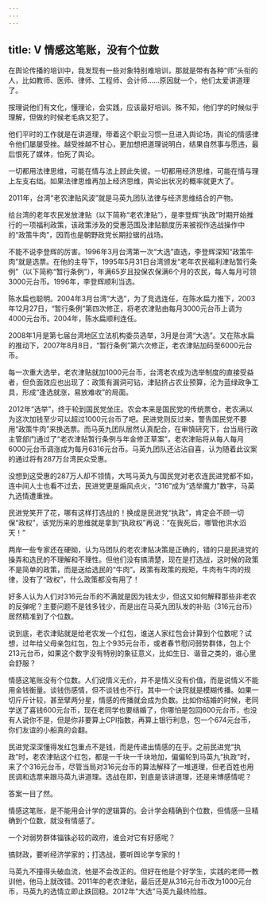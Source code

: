 ```yaml
---
---
---
```

title: Ⅴ 情感这笔账，没有个位数
---

在舆论传播的培训中，我发现有一些对象特别难培训，那就是带有各种“师”头衔的人，比如教师、医师、律师、工程师、会计师……原因就一个，他们太爱讲道理了。

按理说他们有文化，懂理论，会实践，应该最好培训。殊不知，他们学的时候似乎理解，但做的时候老毛病又犯了。

他们平时的工作就是在讲道理，带着这个职业习惯一旦进入舆论场，舆论的情感律令他们屡屡受挫。越受挫越不甘心，更加想把道理说明白，结果自然事与愿违，最后恨死了媒体，怕死了舆论。

一切都用法律思维，可能在情与法上顾此失彼。一切都用经济思维，可能在情与理上左支右绌。如果法律思维再加上经济思维，舆论出状况的概率就更大了。

2011年，台湾“老农津贴风波”就是马英九团队法律与经济思维结合的产物。

给台湾的老年农民发放津贴（以下简称“老农津贴”），是李登辉“执政”时期开始推行的一项福利政策，该政策涉及的受惠范围及津贴额度历来被视作选战操作中的“政策牛肉”，因而也是朝野政党长期拉锯的战场。

不能不说李登辉的厉害。1996年3月台湾第一次“大选”直选，李登辉深知“政策牛肉”就是选票。在他的主导下，1995年5月31日台湾颁发“老年农民福利津贴暂行条例”（以下简称“暂行条例”），年满65岁且投保农保满6个月的农民，每人每月可领3000元台币。1996年，李登辉顺利当选。

陈水扁也聪明。2004年3月台湾“大选”，为了竞选连任，在陈水扁力推下，2003年12月27日，“暂行条例”第四次修正，将老农津贴由每月3000元台币上调为4000元台币。2004年，陈水扁顺利连任。

2008年1月是第七届台湾地区立法机构委员选举，3月是台湾“大选”。又在陈水扁的推动下，2007年8月8日，“暂行条例”第六次修正，老农津贴加码至6000元台币。

每一次重大选举，老农津贴就加1000元台币，台湾老农成为选举制度的直接受益者，但负面效应也出现了：政策有漏洞可钻，津贴挤占农业预算，沦为蓝绿政争工具，形成“逢选就涨，易放难收”的局面。

2012年“选举”，终于轮到国民党坐庄。农会本来是国民党的传统票仓，老农满以为这次加钱至少可以超过1000元台币了吧。民进党则反过来，警告国民党不要用“政策牛肉”来换选票。而马英九团队居然认真配合，在审慎研究下，台当局行政主管部门通过了“老农津贴暂行条例与年金修正草案”，老农津贴将从每人每月6000元台币调涨成为每月6316元台币。马英九团队还沾沾自喜，认为随着此议案的通过将有287万台湾民众受惠。

没想到这受惠的287万人却不领情，大骂马英九与国民党对老农连民进党都不如，连中间人士也看不过去，民进党更是煽风点火，“316”成为“选举魔力”数字，马英九选情遭重挫。

民进党笑开了花，哪有这样打选战的！换成是民进党“执政”，肯定会不顾一切保“政权”，该党历来的思维就是拿到“执政权”再说：“在我死后，哪管他洪水滔天！”

两岸一些专家还在硬拗，认为马团队的老农津贴决策是正确的，错的只是民进党的操弄和选民的不理解和不理性。但他们没有搞清楚，现在是打选战，这时候的政策不是简单的政策，而是送给选民的“牛肉”。政策有政策的规矩，牛肉有牛肉的规律，没有了“政权”，什么政策都没有用了！

好多人认为人们对316元台币的不满就是因为钱太少，但这又如何解释那些非老农的反弹呢？主要问题不是钱多钱少，而是出在马英九团队发的补贴（316元台币）居然精准到了个位数。

说到底，老农津贴就是给老农发一个红包，谁送人家红包会计算到个位数呢？试想，过年给父母亲包红包，包上个935元台币，或者春节慰问弱势群体，包上个213元台币，如果这个数字没有特别的象征意义，比如生日、谐音之类的，谁心里会舒服？

情感这笔账没有个位数。人们说情义无价，并不是情义没有价值，而是说情义不能用金钱衡量。谈钱伤感情，但不谈钱也不行。其中一个诀窍就是模糊传播。如果一切斤斤计较，甚至擘两分星，情感的传播就会成为负数。比如你结婚的时候，老同学送了喜钱600元台币，现在老同学也要结婚了，你哪怕是包回600元台币，也没有人说你不是，但是你非要算上CPI指数，再算上银行利息，包一个674元台币，你们友谊的小船真的会翻。

民进党深深懂得发红包重点不是钱，而是传递出情感的在乎。之前民进党“执政”时，老农津贴这个红包，都是一千块一千块地加，偏偏轮到马英九“执政”时，来了个316元台币，尽管当局对316元台币的算法解释了一堆道理，但老百姓也用民调和选票来跟马英九讲道理。选战在即，到底是该讲道理，还是来博感情呢？

答案一目了然。

情感这笔账，是不能用会计学的逻辑算的。会计学会精确到个位数，但情感一旦精确到个位数，就没有情感了。

一个对弱势群体锱铢必较的政府，谁会对它有好感呢？

搞财政，要听经济学家的；打选战，要听舆论学专家的！

马英九不撞得头破血流，他是不会改正的。但好在他是个好学生，实践的老师一教训他，他马上就改错。2011年的老农津贴，最后还是从316元台币改为1000元台币，马英九的选情立即止跌回稳。2012年“大选”马英九最终险胜。